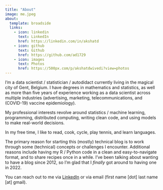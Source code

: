 ---
title: "About"
image: me.jpeg
about:
  template: broadside
  links:
    - icon: linkedin
      text: LinkedIn
      href: https://linkedin.com/in/akshatd
    - icon: github
      text: Github
      href: https://github.com/ad1729
    - icon: images
      text: Photos
      href: https://500px.com/p/akshatdwivedi?view=photos
---

I'm a data scientist / statistician / autodidact currently living in the magical city of Gent, Belgium. I have degrees in mathematics and statistics, as well as more than five years of experience working as a data scientist across multiple industries (advertising, marketing, telecommunications, and (COVID-19) vaccine epidemiology).

My professional interests revolve around statistics / machine learning, programming, distributed computing, writing clean code, and using models to make real-world decisions. 

In my free time, I like to read, cook, cycle, play tennis, and learn languages.

The primary reason for starting this (mostly) technical blog is to work through some (technical) concepts or challenges I encounter. Additional reasons include having my R / Python code in a clean and easy-to-navigate format, and to share recipes once in a while. I've been talking about wanting to have a blog since 2012, so I'm glad that I _finally_ got around to having one in 2022.

You can reach out to me via [LinkedIn](https://linkedin.com/in/akshatd) or via email (first name [dot] last name [at] gmail).

